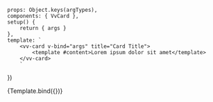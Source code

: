 
<Meta title="Components/Card" component={VvCard} />

	props: Object.keys(argTypes),
	components: { VvCard },
	setup() {
		return { args }
	},
	template: `
        <vv-card v-bind="args" title="Card Title">
            <template #content>Lorem ipsum dolor sit amet</template>
        </vv-card>
        `
})

<Canvas>
	<Story name="vv-card" play={defaultCardTest}>
		{Template.bind({})}
	</Story>
</Canvas>
